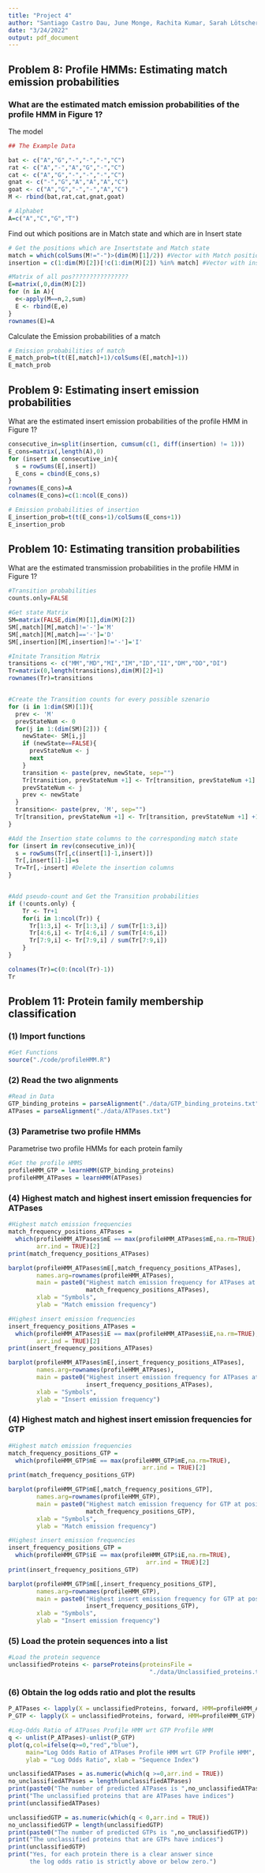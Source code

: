 ```yaml
---
title: "Project 4"
author: "Santiago Castro Dau, June Monge, Rachita Kumar, Sarah Lötscher"
date: "3/24/2022"
output: pdf_document
---
```


## Problem 8:  Profile HMMs: Estimating match emission probabilities
### What are the estimated match emission probabilities of the profile HMM in Figure 1?

The model
```r
## The Example Data

bat <- c("A","G","-","-","-","C")
rat <- c("A","-","A","G","-","C")
cat <- c("A","G","-","-","-","C")
gnat <- c("-","G","A","A","A","C")
goat <- c("A","G","-","-","A","C")
M <- rbind(bat,rat,cat,gnat,goat)

# Alphabet
A=c("A","C","G","T")

```


Find out which positions are in Match state and which are in Insert state

```r
# Get the positions which are Insertstate and Match state
match = which(colSums(M!="-")>(dim(M)[1]/2)) #Vector with Match positions
insertion = c(1:dim(M)[2])[!c(1:dim(M)[2]) %in% match] #Vector with insert positions

```


```r
#Matrix of all pos????????????????
E=matrix(,0,dim(M)[2])
for (n in A){
  e<-apply(M==n,2,sum)
  E <- rbind(E,e)
}
rownames(E)=A


```

Calculate the Emission probabilities of a match

```r
# Emission probabilities of match
E_match_prob=t(t(E[,match]+1)/colSums(E[,match]+1))
E_match_prob

```



## Problem 9: Estimating insert emission probabilities
What are the estimated insert emission probabilities of the profile HMM in Figure 1?

```r

consecutive_in=split(insertion, cumsum(c(1, diff(insertion) != 1)))
E_cons=matrix(,length(A),0)
for (insert in consecutive_in){
  s = rowSums(E[,insert])
  E_cons = cbind(E_cons,s)
}
rownames(E_cons)=A
colnames(E_cons)=c(1:ncol(E_cons))

# Emission probabilities of insertion
E_insertion_prob=t(t(E_cons+1)/colSums(E_cons+1))
E_insertion_prob

```


## Problem 10: Estimating transition probabilities
What are the estimated transmission probabilities in the profile HMM in Figure 1?

```r
#Transition probabilities
counts.only=FALSE

#Get state Matrix
SM=matrix(FALSE,dim(M)[1],dim(M)[2])
SM[,match][M[,match]!='-']='M'
SM[,match][M[,match]=='-']='D'
SM[,insertion][M[,insertion]!='-']='I'

#Initate Transition Matrix
transitions <- c("MM","MD","MI","IM","ID","II","DM","DD","DI")
Tr=matrix(0,length(transitions),dim(M)[2]+1)
rownames(Tr)=transitions


#Create the Transition counts for every possible szenario
for (i in 1:dim(SM)[1]){
  prev <- 'M' 	
  prevStateNum <- 0 
  for(j in 1:(dim(SM)[2])) {
    newState<- SM[i,j]
    if (newState==FALSE){
      prevStateNum <- j
      next
    }
    transition <- paste(prev, newState, sep="")
    Tr[transition, prevStateNum +1] <- Tr[transition, prevStateNum +1] +1
    prevStateNum <- j
    prev <- newState
  }
  transition<- paste(prev, 'M', sep="")
  Tr[transition, prevStateNum +1] <- Tr[transition, prevStateNum +1] +1
}

#Add the Insertion state columns to the corresponding match state
for (insert in rev(consecutive_in)){
  s = rowSums(Tr[,c(insert[1]-1,insert)])
  Tr[,insert[1]-1]=s
  Tr=Tr[,-insert] #Delete the insertion columns
}


#Add pseudo-count and Get the Transition probabilities
if (!counts.only) {
    Tr <- Tr+1
    for(i in 1:ncol(Tr)) {
      Tr[1:3,i] <- Tr[1:3,i] / sum(Tr[1:3,i])
      Tr[4:6,i] <- Tr[4:6,i] / sum(Tr[4:6,i])
      Tr[7:9,i] <- Tr[7:9,i] / sum(Tr[7:9,i])
    }
}

colnames(Tr)=c(0:(ncol(Tr)-1))
Tr

```


## Problem 11: Protein family membership classification


### (1) Import functions
```r
#Get Functions
source("./code/profileHMM.R")
```

### (2) Read the two alignments
```r
#Read in Data
GTP_binding_proteins = parseAlignment("./data/GTP_binding_proteins.txt")
ATPases = parseAlignment("./data/ATPases.txt")

```

### (3) Parametrise two profile HMMs
Parametrise two profile HMMs for each protein family

```r
#Get the profile HMMS
profileHMM_GTP = learnHMM(GTP_binding_proteins)
profileHMM_ATPases = learnHMM(ATPases)

```


### (4) Highest match and highest insert emission frequencies for ATPases
```r
#Highest match emission frequencies
match_frequency_positions_ATPases = 
  which(profileHMM_ATPases$mE == max(profileHMM_ATPases$mE,na.rm=TRUE), 
        arr.ind = TRUE)[2]
print(match_frequency_positions_ATPases)

barplot(profileHMM_ATPases$mE[,match_frequency_positions_ATPases],
        names.arg=rownames(profileHMM_ATPases), 
        main = paste0("Highest match emission frequency for ATPases at position: ",
                      match_frequency_positions_ATPases), 
        xlab = "Symbols", 
        ylab = "Match emission frequency")

#Highest insert emission frequencies
insert_frequency_positions_ATPases = 
  which(profileHMM_ATPases$iE == max(profileHMM_ATPases$iE,na.rm=TRUE), 
        arr.ind = TRUE)[2]
print(insert_frequency_positions_ATPases)

barplot(profileHMM_ATPases$mE[,insert_frequency_positions_ATPases],
        names.arg=rownames(profileHMM_ATPases), 
        main = paste0("Highest insert emission frequency for ATPases at position: ",
                      insert_frequency_positions_ATPases), 
        xlab = "Symbols", 
        ylab = "Insert emission frequency")

```


### (4) Highest match and highest insert emission frequencies for GTP
```r
#Highest match emission frequencies
match_frequency_positions_GTP = 
  which(profileHMM_GTP$mE == max(profileHMM_GTP$mE,na.rm=TRUE), 
                                      arr.ind = TRUE)[2]
print(match_frequency_positions_GTP)

barplot(profileHMM_GTP$mE[,match_frequency_positions_GTP],
        names.arg=rownames(profileHMM_GTP), 
        main = paste0("Highest match emission frequency for GTP at position: ",
                      match_frequency_positions_GTP), 
        xlab = "Symbols", 
        ylab = "Match emission frequency")

#Highest insert emission frequencies
insert_frequency_positions_GTP = 
  which(profileHMM_GTP$iE == max(profileHMM_GTP$iE,na.rm=TRUE), 
                                       arr.ind = TRUE)[2]
print(insert_frequency_positions_GTP)

barplot(profileHMM_GTP$mE[,insert_frequency_positions_GTP],
        names.arg=rownames(profileHMM_GTP), 
        main = paste0("Highest insert emission frequency for GTP at position: ",
                      insert_frequency_positions_GTP), 
        xlab = "Symbols", 
        ylab = "Insert emission frequency")
```


### (5) Load the protein sequences into a list 
```r
#Load the protein sequence
unclassifiedProteins <- parseProteins(proteinsFile = 
                                        "./data/Unclassified_proteins.txt" )

```

### (6) Obtain the log odds ratio and plot the results
```r
P_ATPases <- lapply(X = unclassifiedProteins, forward, HMM=profileHMM_ATPases)
P_GTP <- lapply(X = unclassifiedProteins, forward, HMM=profileHMM_GTP)

#Log-Odds Ratio of ATPases Profile HMM wrt GTP Profile HMM
q <- unlist(P_ATPases)-unlist(P_GTP)
plot(q,col=ifelse(q>=0,"red","blue"), 
     main="Log Odds Ratio of ATPases Profile HMM wrt GTP Profile HMM",
     ylab = "Log Odds Ratio", xlab = "Sequence Index")
```


```r
unclassifiedATPases = as.numeric(which(q >=0,arr.ind = TRUE))
no_unclassifiedATPases = length(unclassifiedATPases)
print(paste0("The number of predicted ATPases is ",no_unclassifiedATPases))
print("The unclassified proteins that are ATPases have indices")
print(unclassifiedATPases)

unclassifiedGTP = as.numeric(which(q < 0,arr.ind = TRUE))
no_unclassifiedGTP = length(unclassifiedGTP)
print(paste0("The number of predicted GTPs is ",no_unclassifiedGTP))
print("The unclassified proteins that are GTPs have indices")
print(unclassifiedGTP)
print("Yes, for each protein there is a clear answer since 
      the log odds ratio is strictly above or below zero.")
```





